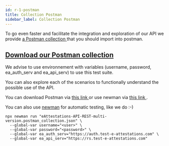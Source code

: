 ```yaml
---
id: r-1-postman
title: Collection Postman
sidebar_label: Collection Postman
---
```



To go even faster and facilitate the integration and exploration of our API we provide <a href = "/openapi/eAttestations-API-REST-multi-version.postman_collection.json"> a Postman collection </a> that you should import into postman.

<h2>
<a href = "/openapi/eAttestations-API-REST-multi-version.postman_collection.json">Download our Postman collection </a>
</h2>

We advise to use environnement with variables (username, password, ea_auth_serv and ea_api_serv) to use this test suite.

You can also explore each of the scenarios to functionally understand the possible use of the API.

You can download Postman via <a href="https://www.getpostman.com/downloads/"> this link </a> or use newman via <a href = "https://github.com/postmanlabs/newman "> this link </a>.

You can also use [newman](https://github.com/postmanlabs/newman) for automatic testing, like we do :-)

```shell
npx newman run "eAttestations-API-REST-multi-version.postman_collection.json" \
  --global-var username="<user>" \
  --global-var password="<password>" \
  --global-var ea_auth_serv="https://auth.test-e-attestations.com" \
  --global-var ea_api_serv="https://rs.test-e-attestations.com"
```

